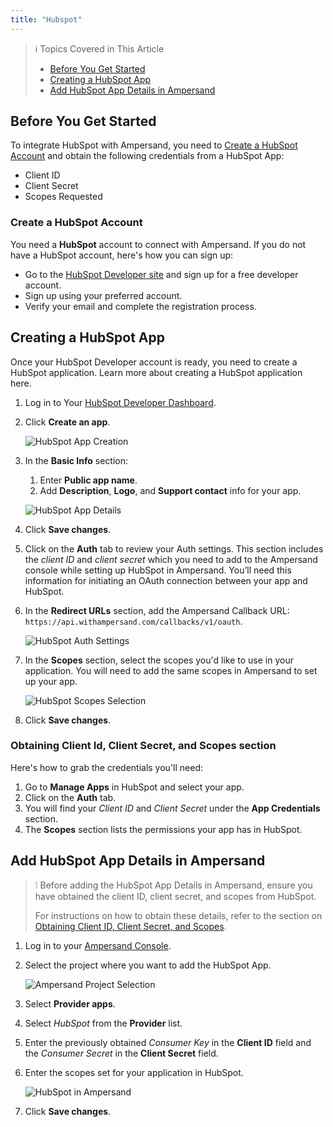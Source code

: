 ```yaml
---
title: "Hubspot"
---
```


> ℹ️ Topics Covered in This Article
> 
> - [Before You Get Started](#getting-started)  
> - [Creating a HubSpot App](#creating-a-hubspot-app) 
> - [Add HubSpot App Details in Ampersand](#connecting-hubspot-to-ampersand)

## Before You Get Started

To integrate HubSpot with Ampersand, you need to [Create a HubSpot Account](#create-a-hubspot-account) and obtain the following credentials from a HubSpot App:

- Client ID
- Client Secret
- Scopes Requested

### Create a HubSpot Account

You need a **HubSpot** account to connect with Ampersand. If you do not have a HubSpot account, here's how you can sign up:

- Go to the [HubSpot Developer site](https://app.hubspot.com/signup-hubspot/developers) and sign up for a free developer account.
- Sign up using your preferred account.
- Verify your email and complete the registration process.

## Creating a HubSpot App

Once your HubSpot Developer account is ready, you need to create a HubSpot application. Learn more about creating a HubSpot application here.

1. Log in to Your [HubSpot Developer Dashboard](https://app.hubspot.com/signup-hubspot/developers).
2. Click **Create an app**.

   ![HubSpot App Creation](https://files.readme.io/a8c2c6f-hubspot1.gif)

3. In the **Basic Info** section:
   1. Enter **Public app name**.
   2. Add **Description**, **Logo**, and **Support contact** info for your app.

   ![HubSpot App Details](https://files.readme.io/a8c2c6f-hubspot1.gif)

1. Click **Save changes**.
2. Click on the **Auth** tab to review your Auth settings. This section includes the _client ID_ and _client secret_ which you need to add to the Ampersand console while setting up HubSpot in Ampersand. You’ll need this information for initiating an OAuth connection between your app and HubSpot.
3. In the **Redirect URLs** section, add the Ampersand Callback URL: `https://api.withampersand.com/callbacks/v1/oauth`.

   ![HubSpot Auth Settings](https://files.readme.io/013943e-hubspot3.gif)

4. In the **Scopes** section, select the scopes you'd like to use in your application. You will need to add the same scopes in Ampersand to set up your app.

   ![HubSpot Scopes Selection](https://files.readme.io/1b56fb4-hubspot5.gif)

5. Click **Save changes**.

### Obtaining Client Id, Client Secret, and Scopes section

Here's how to grab the credentials you'll need:

1. Go to **Manage Apps** in HubSpot and select your app.
2. Click on the **Auth** tab.
3. You will find your _Client ID_ and _Client Secret_ under the **App Credentials** section.
4. The **Scopes** section lists the permissions your app has in HubSpot.

## Add HubSpot App Details in Ampersand

> ❕ Before adding the HubSpot App Details in Ampersand, ensure you have obtained the client ID, client secret, and scopes from HubSpot.
> 
> For instructions on how to obtain these details, refer to the section on [Obtaining Client ID, Client Secret, and Scopes](https://docs.withampersand.com/docs/hubspot-guide#obtaining-client-id-client-secret-and-scopes-section).

1. Log in to your [Ampersand Console](https://console.withampersand.com).
2. Select the project where you want to add the HubSpot App.

   ![Ampersand Project Selection](https://files.readme.io/dd47b7a-Ampersand.png)

3. Select **Provider apps**.
4. Select _HubSpot_ from the **Provider** list.
5. Enter the previously obtained _Consumer Key_ in the **Client ID** field and the _Consumer Secret_ in the **Client Secret** field.
6. Enter the scopes set for your application in HubSpot.

   ![HubSpot in Ampersand](https://files.readme.io/f4ada70-hubspot6.gif)

7. Click **Save changes**.
